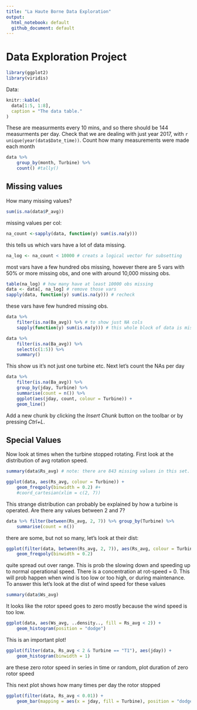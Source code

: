 ```yaml
---
title: "La Haute Borne Data Exploration"
output:
  html_notebook: default
  github_document: default
---
```

# Data Exploration Project
```r
library(ggplot2)
library(viridis)
```

Data:
```r
knitr::kable(
  data[1:5, 1:8], 
  caption = "The data table."
)
```

These are measurments every 10 mins, and so there should be 144 measurments per day.
Check that we are dealing with just year 2017, with `r unique(year(data$Date_time))`.
Count how many measurements were made each month
```r
data %>% 
    group_by(month, Turbine) %>%
    count() #tally() 
```



## Missing values

How many missing values?
```r
sum(is.na(data$P_avg))
```
missing values per col:
```r
na_count <-sapply(data, function(y) sum(is.na(y)))
```
this tells us which vars have a lot of data missing.
```r
na_log <- na_count < 10000 # creats a logical vector for subsetting
```
most vars have a few hundred obs missing, however there are 5 vars with 
50% or more missing obs, and one with around 10,000 missing obs.
```r
table(na_log) # how many have at least 10000 obs missing
data <- data[, na_log] # remove those vars
sapply(data, function(y) sum(is.na(y))) # recheck
```
these vars have few hundred missing obs.
```r
data %>%
    filter(is.na(Ba_avg)) %>% # to show just NA cols
    sapply(function(y) sum(is.na(y))) # this whole block of data is missing
```
```r
data %>%
    filter(is.na(Ba_avg)) %>%
    select(c(1:5)) %>%
    summary()
```
This show us it's not just one turbine etc.
Next let's count the NAs per day
```r
data %>%
    filter(is.na(Ba_avg)) %>%
    group_by(jday, Turbine) %>%
    summarise(count = n()) %>%
    ggplot(aes(jday, count, colour = Turbine)) +
    geom_line()
```
Add a new chunk by clicking the *Insert Chunk* button on the toolbar or by pressing *Ctrl+L*.

## Special Values
 
Now look at times when the turbine stopped rotating. First look at the distribution of avg rotation speed.
```r
summary(data$Rs_avg) # note: there are 843 missing values in this set.
```
```r
ggplot(data, aes(Rs_avg, colour = Turbine)) +
    geom_freqpoly(binwidth = 0.2) #+ 
    #coord_cartesian(xlim = c(2, 7))
```
This strange distribution can probably be explained by how a turbine is operated.
Are there any values between 2 and 7?
```r
data %>% filter(between(Rs_avg, 2, 7)) %>% group_by(Turbine) %>% 
    summarise(count = n())
```
there are some, but not so many, let's look at their dist:
```r
ggplot(filter(data, between(Rs_avg, 2, 7)), aes(Rs_avg, colour = Turbine)) +
    geom_freqpoly(binwidth = 0.2) 
```
quite spread out over range. This is prob the slowing down and speeding up to normal operational speed. There is a concentration at rot-speed = 0. This will prob happen when wind is too low or too high, or during maintenance. To answer this let's look at the dist of wind speed for these values
```r
summary(data$Ws_avg)
```
It looks like the rotor speed goes to zero mostly because the wind speed is too low.
```r
ggplot(data, aes(Ws_avg, ..density.., fill = Rs_avg < 2)) +
    geom_histogram(position = "dodge")
```
This is an important plot!
```r
ggplot(filter(data, Rs_avg < 2 & Turbine == "T1"), aes(jday)) +
    geom_histogram(binwidth = 1)
```
are these zero rotor speed in series in time or random, plot duration of zero rotor speed

This next plot shows how many times per day the rotor stopped
```r
ggplot(filter(data, Rs_avg < 0.01)) +
    geom_bar(mapping = aes(x = jday, fill = Turbine), position = "dodge")
```


